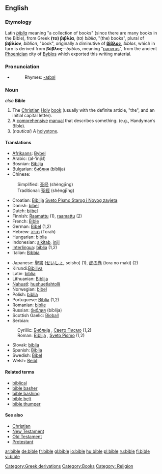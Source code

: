 {{wikipedia|Bible}}
==English==
===Etymology===
Latin ''[[biblia]]'' meaning "a collection of books" (since there are many books in the Bible), from Greek '''(τα) βιβλία''', (''ta'') ''biblia'', "(the) books", plural of '''βιβλίον''', ''biblion'', "book", originally a diminutive of '''[[βίβλος]]''', ''biblos'', which in turn is derived from '''βύβλος'''—''byblos'', meaning "[[papyrus]]", from the ancient [[Phoenicia]]n city of [[Byblos]] which exported this writing material.

===Pronunciation===
*{{IPA|/'baɪbəl/}}
*:Rhymes: [[Rhymes:English:-aɪbəl|-aɪbəl]]

===Noun===
{{en-noun}} ''also'' '''Bible'''

#The [[Christian]] [[Holy]] [[book]] (usually with the definite article, "the", and an initial capital letter).
#A [[comprehensive]] [[manual]] that describes something. (e.g., Handyman’s Bible).
#(''nautical'') A [[holystone]].

====Translations====
{{top}}
*[[Afrikaans]]: [[Bybel]]
*Arabic: {{ARchar|[[الانجيل|الإنْجِيل]]}} (al-’injí:l)
*Bosnian: [[Biblija]] {{f}}
*Bulgarian: [[библия]] (bíblija) {{f}}
*Chinese:
:Simplified: [[圣经]] (shèngjīng)
:Traditional: [[聖經]] (shèngjīng)
*Croatian: [[Biblija]] {{f}} [[Sveto Pismo Starog i Novog zavjeta]] {{n}}
*Danish: [[bibel]] {{c}}
*Dutch: [[bijbel]] {{m}}
*Finnish: [[Raamattu]] (1), [[raamattu]] (2)
*French: [[Bible]] {{f}}
*German: [[Bibel]] {{f}} (1,2)
*Hebrew: [[תורה]] (Torah) {{f}}
*Hungarian: [[biblia]]
*Indonesian: [[alkitab]], [[injil]]
*[[Interlingua]]: [[biblia]] (1,2)
*Italian: [[Bibbia]] {{f}}
{{mid}}
*Japanese: [[聖書]] ([[せいしょ]], seisho) (1), [[虎の巻]] (tora no maki) (2)
*Kirundi:[[Bibiliya]]
*Latin: [[biblia]]
*Lithuanian: [[Biblija]]
*[[Nahuatl]]: [[huehuetlahtolli]]
*Norwegian: [[bibel]] {{m}}
*Polish: [[biblia]] {{f}}
*Portuguese: [[Bíblia]] {{f}} (1,2)
*Romanian: [[biblie]] {{f}}
*Russian: [[библия]] (bíblija) {{f}}
*Scottish Gaelic: [[Bioball]] {{f}}
*Serbian:
:Cyrillic: [[Библија]] {{f}}, [[Свето Писмо]] {{n}} (1,2)
:Roman: [[Biblija]] {{f}}, [[Sveto Pismo]] {{n}} (1,2)
*Slovak: [[biblia]] {{f}}
*Spanish: [[Biblia]] {{f}}
*Swedish: [[Bibel]]
*Welsh: [[Beibl]]
{{bottom}}

====Related terms====
*[[biblical]]
*[[bible basher]]
*[[bible bashing]]
*[[bible belt]]
*[[bible thumper]]

====See also====
*[[Christian]]
*[[New Testament]]
*[[Old Testament]]
*[[Protestant]]

[[Category:Greek derivations]]
[[Category:Books]]
[[Category: Religion]]

[[ar:bible]]
[[de:bible]]
[[fr:bible]]
[[gl:bible]]
[[io:bible]]
[[hu:bible]]
[[pl:bible]]
[[ru:bible]]
[[fi:bible]]
[[vi:bible]]